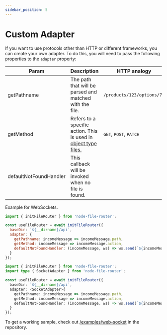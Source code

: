 ```yaml
---
sidebar_position: 5
---
```



# Custom Adapter

If you want to use protocols other than HTTP or different frameworks, you can create your own adapter.
To do this, you will need to pass the following properties to the `adapter` property:

| Param     | Description | HTTP analogy |
|-----------|-------------| ------------- |
| getPathname  | The path that will be parsed and matched with the file.         | `/products/123/options/78` |
| getMethod | Refers to a specific action. This is used in [object type files.](/docs/usage-guide#object-with-methods)           | `GET`, `POST`, `PATCH` |
| defaultNotFoundHandler  | This callback will be invoked when no file is found.         | |

Example for WebSockets.

<Tabs>
  <TabItem value="javascript" label="JavaScript" default>

```javascript {5-9} showLineNumbers
import { initFileRouter } from 'node-file-router';

const useFileRouter = await initFileRouter({
  baseDir: `${__dirname}/api`,
  adapter: {
    getPathname: incomeMessage => incomeMessage.path,
    getMethod: incomeMessage => incomeMessage.action,
    defaultNotFoundHandler: (incomeMessage, ws) => ws.send(`${incomeMessage.path} is not found.`)
  }
});
```

  </TabItem>
  <TabItem value="typescript" label="TypeScript">

```typescript {6-10} showLineNumbers
import { initFileRouter } from 'node-file-router';
import type { SocketAdapter } from 'node-file-router';

const useFileRouter = await initFileRouter({
  baseDir: `${__dirname}/api`,
  adapter: <SocketAdapter>{
    getPathname: incomeMessage => incomeMessage.path,
    getMethod: incomeMessage => incomeMessage.action,
    defaultNotFoundHandler: (incomeMessage, ws) => ws.send(`${incomeMessage.path} is not found.`)
  }
});
```

  </TabItem>
</Tabs>

To get a working sample, check out [/examples/web-socket](https://github.com/Danilqa/node-file-router/tree/main/examples/web-socket/src) in the repository.